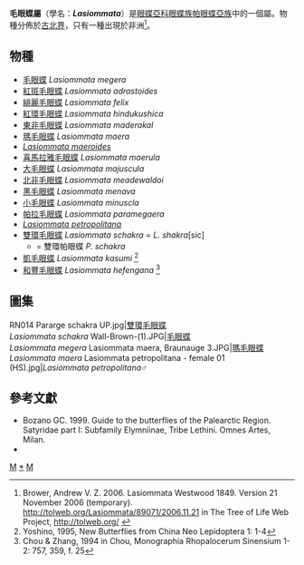 {{NoteTA
|G1=Butterfly
}}
{{Automatic Taxobox
| taxon = Lasiommata
| authority = Westwood, 1841
| image = Lasiommata megera Sinarp 3.jpg
| image_caption = [[毛眼蝶|毛眼蝶]]<br />''Lasiommata megera''
| type_species = [[毛眼蝶|毛眼蝶]]<br />''Papilio megera''
| type_species_authority = Linnaeus, 1767
| subdivision_ranks = 物種
| subdivision = 共17種，詳見正文。
| synonyms = 
* ''Amecera'' <small>Butler, 1867</small>
}}

'''毛眼蝶屬'''（學名：'''''Lasiommata'''''）是[[眼蝶亞科|眼蝶亞科]][[眼蝶族|眼蝶族]][[帕眼蝶亞族|帕眼蝶亞族]]中的一個屬。物種分佈於[[古北界|古北界]]，只有一種出現於非洲<ref>Brower, Andrew V. Z. 2006. Lasiommata Westwood 1849. Version 21 November 2006 (temporary). http://tolweb.org/Lasiommata/89071/2006.11.21 {{Wayback|url=http://tolweb.org/Lasiommata/89071/2006.11.21 |date=20160520204917 }} in The Tree of Life Web Project, http://tolweb.org/ {{Wayback|url=http://tolweb.org/ |date=20110515100516 }}</ref>。

== 物種 ==
* [[毛眼蝶|毛眼蝶]] ''Lasiommata megera''
* [[紅斑毛眼蝶|紅斑毛眼蝶]] ''Lasiommata adrastoides''
* [[緋麗毛眼蝶|緋麗毛眼蝶]] ''Lasiommata felix''
* [[紅環毛眼蝶|紅環毛眼蝶]] ''Lasiommata hindukushica''
* [[東非毛眼蝶|東非毛眼蝶]] ''Lasiommata maderakal''
* [[瑪毛眼蝶|瑪毛眼蝶]] ''Lasiommata maera''
* ''[[Lasiommata_maeroides|Lasiommata maeroides]]''
* [[喜馬拉雅毛眼蝶|喜馬拉雅毛眼蝶]] ''Lasiommata maerula''
* [[大毛眼蝶|大毛眼蝶]] ''Lasiommata majuscula''
* [[北非毛眼蝶|北非毛眼蝶]] ''Lasiommata meadewaldoi''
* [[黑毛眼蝶|黑毛眼蝶]] ''Lasiommata menava''
* [[小毛眼蝶|小毛眼蝶]] ''Lasiommata minuscla''
* [[帕拉毛眼蝶|帕拉毛眼蝶]] ''Lasiommata paramegaera''
* ''[[Lasiommata_petropolitana|Lasiommata petropolitana]]''
* [[雙環毛眼蝶|雙環毛眼蝶]] ''Lasiommata schakra'' = ''L. shakra''[sic]
** = 雙環帕眼蝶 ''P. schakra''
* [[凱毛眼蝶|凱毛眼蝶]] ''Lasiommata kasumi'' <ref>Yoshino, 1995, New Butterflies from China Neo Lepidoptera 1: 1-4</ref>
* [[和豐毛眼蝶|和豐毛眼蝶]] ''Lasiommata hefengana'' <ref>Chou & Zhang, 1994 in Chou, Monographia Rhopalocerum Sinensium 1-2: 757, 359, f. 25</ref>

== 圖集 ==
<gallery>
RN014 Pararge schakra UP.jpg|[[雙環毛眼蝶|雙環毛眼蝶]]<br />''Lasiommata schakra''
Wall-Brown-(1).JPG|[[毛眼蝶|毛眼蝶]]<br />''Lasiommata megera''
Lasiommata maera, Braunauge 3.JPG|[[瑪毛眼蝶|瑪毛眼蝶]]<br />''Lasiommata maera''
Lasiommata petropolitana - female 01 (HS).jpg|''Lasiommata petropolitana''♂
</gallery>

== 參考文獻 ==
<references/>
* Bozano GC. 1999. Guide to the butterflies of the Palearctic Region. Satyridae part I: Subfamily Elymniinae, Tribe Lethini. Omnes Artes, Milan.
* {{Cite book | author = 寿建新、周尧、李宇飞 | title = 《世界蝴蝶分類名錄》 | location = 中國 | publisher = 陝西科學技術出版社 | date = 2006年4月1日 | ISBN = 9787536936768 | language= zh-hans }}

{{Commons category| Lasiommata}}

{{眼蝶亞科}}

{{taxonbar}}
[[Category:_1841年描述的分类群|M]]
[[Category:毛眼蝶屬|*]]
[[Category:帕眼蝶亞族|M]]